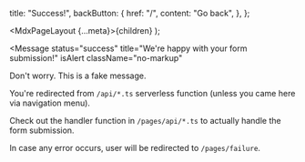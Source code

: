 
  title: "Success!",
  backButton: {
    href: "/",
    content: "Go back",
  },
};

  <MdxPageLayout {...meta}>{children}</MdxPageLayout>
);

<Message
  status="success"
  title="We're happy with your form submission!"
  isAlert
  className="no-markup"
>
  Don't worry. This is a fake message.
</Message>

You're redirected from `/api/*.ts` serverless function (unless you came here via navigation menu).

Check out the handler function in `/pages/api/*.ts` to actually handle the form submission.

In case any error occurs, user will be redirected to `/pages/failure`.
